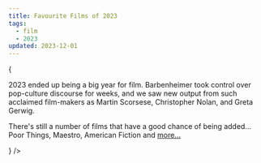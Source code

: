 ```yaml
---
title: Favourite Films of 2023
tags:
  - film
  - 2023
updated: 2023-12-01
---
```



{

<Intro>
  <p>2023 ended up being a big year for film. Barbenheimer took control over pop-culture discourse for weeks,
  and we saw new output from such acclaimed film-makers as Martin Scorsese, Christopher Nolan, and Greta Gerwig.</p>

  <p>There's still a number of films that have a good chance of being added… Poor Things, Maestro, American Fiction and <a href="https://letterboxd.com/adamwills/watchlist/year/2023/">more…</a></p>
</Intro>
}

<List>
  <FilmListItem
    title="Past Lives"
    year="2023"
    director="Celine Song"
    tmdbCoverId="k3waqVXSnvCZWfJYNtdamTgTtTA"
    description="A beautiful and subtle story that avoids cliché arcs and lives in the quiet moments of the lives of two kindred spirits."
    letterboxdLink="https://letterboxd.com/film/past-lives/"
    trailerLink="https://www.youtube.com/watch?v=kA244xewjcI"
  />
  <FilmListItem
    title="Killers of the Flower Moon"
    year="2023"
    director="Martin Scorsese"
    tmdbCoverId="jxAHZ4TxCjbsRY41XtmXAGh3pdU"
    letterboxdLink="https://letterboxd.com/film/killers-of-the-flower-moon/"
    description="With one of the best perfomances of the year by Lily Gladstone, Scorsese delivers a haunting and epic film that sheds light on one of the many atrocities."
    trailerLink="https://www.youtube.com/watch?v=EP34Yoxs3FQ"
  />
  <FilmListItem
    title="Anatomy of a Fall"
    year="2023"
    director="Justine Triet"
    tmdbCoverId="kQs6keheMwCxJxrzV83VUwFtHkB"
    letterboxdLink="https://letterboxd.com/film/anatomy-of-a-fall/"
    description="A small film with a huge performance from Sandra Hüller."
    trailerLink="https://www.youtube.com/watch?v=FUXawkH-ONM"
  />
  <FilmListItem
    title="The Holdovers"
    year="2023"
    director="Alexander Payne"
    tmdbCoverId="qrvKLJvGZJWkNkIRTyPX5jUkN9E"
    letterboxdLink="https://letterboxd.com/film/the-holdovers/"
    description="Paul Giammati does what he does best as a curmudgeonly instructor at a prep school who is forced to spend the holidays with students who have nowhere else to go."
    trailerLink="https://www.youtube.com/watch?v=AhKLpJmHhIg"
  />
  <FilmListItem
    title="Barbie"
    year="2023"
    director="Greta Gerwig"
    tmdbCoverId="aDlWqnAP9WTo64L2QlBvs21ESde"
    letterboxdLink="https://letterboxd.com/film/barbie/"
    description="The most fun I've had watching a movie in ages. The height of what is possible with a combination of writers like Gerwig and Bombach and a bigger budget studio production."
    trailerLink="https://www.youtube.com/watch?v=pBk4NYhWNMM"
  />
  <FilmListItem
    title="The Zone of Interest"
    year="2023"
    director="Jonathan Glazer"
    tmdbCoverId="ruyeAfmxbNPWZ92dWymqwTc6nWV"
    letterboxdLink="https://letterboxd.com/film/the-zone-of-interest/"
    description="Unsettling… months later, I'm still not sure what to make of it. But have I stopped thinking about it? Not at all. "
    trailerLink="https://www.youtube.com/watch?v=GFNtVaAuVYY"
  />
  <FilmListItem
    title="Oppenheimer"
    year="2023"
    director="Christopher Nolan"
    tmdbCoverId="ptpr0kGAckfQkJeJIt8st5dglvd"
    letterboxdLink="https://letterboxd.com/film/oppenheimer-2023/"
    description="Technically brilliant, featuring a great performance from Cillian Murphy… a must-see on the big screen."
    trailerLink="https://www.youtube.com/watch?v=bK6ldnjE3Y0"
  />
  <FilmListItem
    title="Evil Does Not Exist"
    year="2023"
    director="Ryusuke Hamaguchi"
    tmdbCoverId="z9UNOIQzAMf2RJKeCBjDdLFKisP"
    letterboxdLink="https://letterboxd.com/film/evil-does-not-exist/"
    description="A quiet film that explores the relationship between communities and nature that takes time to explore the quiet life of a small town before taking an unexpected turn."
    trailerLink="https://www.youtube.com/watch?v=PN3bBtwuqC4"

/>

  <FilmListItem
    title="When Evil Lurks"
    year="2023"
    director="Demián Rugna"
    tmdbCoverId="iQ7G9LhP7NRRIUM4Vlai3eOxBAc"
    letterboxdLink="https://letterboxd.com/film/when-evil-lurks/"
    description="The most impactful horro film of the year. Unsettling and beautifully shot, a must-see for genre fans."
    trailerLink="https://www.youtube.com/watch?v=YrTnV6gNzno"
  />
  <FilmListItem
    title="Spider-Man: Across the Spider-Verse"
    year="2023"
    director="(Multiple)"
    tmdbCoverId="5EA5u5HtCF32oG5hpHRmDXEqaff"
    description="Such a unique animation style and a lot of fun on the big screen."
    letterboxdLink="https://letterboxd.com/film/spider-man-across-the-spider-verse/"
    trailerLink="https://www.youtube.com/watch?v=cqGjhVJWtEg"
  />
</List>
